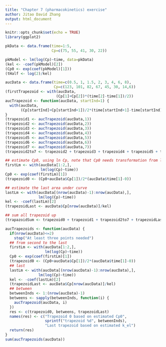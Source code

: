 ```yaml
---
title: "Chapter 7 (pharmacokinetics) exercise"
author: Jitao David Zhang
output: html_document
---
```


```r
knitr::opts_chunk$set(echo = TRUE)
library(ggplot2)
```


```r
pkData <- data.frame(time=1:5,
                     Cp=c(75, 55, 41, 30, 22))

pkModel <- lm(log(Cp)~time, data=pkData)
(kel <- -coef(pkModel)[2])
(Cp0 <- exp(coef(pkModel)[1]))
(tHalf <- log(2)/kel)
```


```r
aucData <- data.frame(time=c(0.5, 1, 1.5, 2, 3, 4, 6, 8),
                      Cp=c(123, 101, 82, 67, 45, 30, 14,6))
(firstTrapezoid <- with(aucData,
                       (Cp[1]+Cp[2])*(time[2]-time[1])/2))
aucTrapezoid <- function(aucData, startInd=1) {
  with(aucData,
       (Cp[startInd]+Cp[startInd+1])/2*(time[startInd+1]-time[startInd]))
}
(trapezoid1 <- aucTrapezoid(aucData,1))
(trapezoid2 <- aucTrapezoid(aucData,2))
(trapezoid3 <- aucTrapezoid(aucData,3))
(trapezoid4 <- aucTrapezoid(aucData,4))
(trapezoid5 <- aucTrapezoid(aucData,5))
(trapezoid6 <- aucTrapezoid(aucData,6))
(trapezoid7 <- aucTrapezoid(aucData,7))
(trapezoid2to7 <- trapezoid2 + trapezoid3 + trapezoid4 + trapezoid5 + trapezoid6 + trapezoid7)

## estimate Cp0, using ln Cp, note that Cp0 needs transformation from log
firstLm <- with(aucData[1:2,],
                lm(log(Cp)~time))
Cp0 <- exp(coef(firstLm)[1])
(trapezoid0 <- (Cp0+aucData$Cp[1])/2*(aucData$time[1]-0))

## estimate the last area under curve
lastLm <- with(aucData[(nrow(aucData)-1):nrow(aucData),],
               lm(log(Cp)~time))
kel <- -coef(lastLm)[2]
(trapezoidLast <- aucData$Cp[nrow(aucData)]/kel)

## sum all trapezoid up
(trapazoidSum <- trapezoid0 + trapezoid1 + trapezoid2to7 + trapezoidLast)
```

```r
aucTrapezoids <- function(aucData) {
  if(nrow(aucData)<=2)
    stop("At least three points needed")
  ## from second to the last
  firstLm <- with(aucData[1:2,],
                  lm(log(Cp)~time))
  Cp0 <- exp(coef(firstLm)[1])
  (trapezoid0 <- (Cp0+aucData$Cp[1])/2*(aucData$time[1]-0))                 
  ## last
  lastLm <- with(aucData[(nrow(aucData)-1):nrow(aucData),],
               lm(log(Cp)~time))
  kel <- -coef(lastLm)[2]
  (trapezoidLast <- aucData$Cp[nrow(aucData)]/kel)
  ## between
  betweenInds <- 1:(nrow(aucData)-1)
  betweens <- sapply(betweenInds, function(i) {
    aucTrapezoid(aucData, i)
  })
  res <- c(trapezoid0, betweens, trapezoidLast)
  names(res) <- c("Trapezoid 0 based on estimated Cp0",
                  sprintf("trapezoid %d", betweenInds),
                  "Last trapezoid based on estimated k_el")
  return(res)
}
sum(aucTrapezoids(aucData))
```



